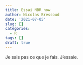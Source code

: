 ```yaml
---
title: Essai NBR now
author: Nicolas Bressoud
date: '2021-07-05'
slug: []
categories:
  - R
tags: []
draft: true
---
```


Je sais pas ce que je fais. J'essaie.